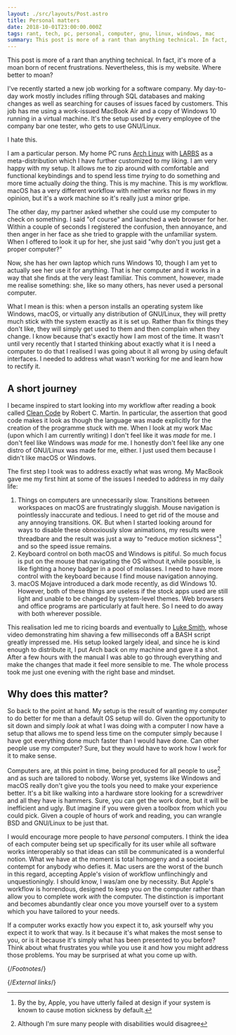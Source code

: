 ```yaml
---
layout: ./src/layouts/Post.astro
title: Personal matters
date: 2018-10-01T23:00:00.000Z
tags: rant, tech, pc, personal, computer, gnu, linux, windows, mac
summary: This post is more of a rant than anything technical. In fact, it's more of a moan born of recent frustrations. Nevertheless, this is my website. Where better to moan?
---
```



This post is more of a rant than anything technical. In fact, it's more of a moan born of recent frustrations. Nevertheless, this is my website. Where better to moan?

I've recently started a new job working for a software company. My day-to-day work mostly includes rifling through SQL databases and making changes as well as searching for causes of issues faced by customers. This job has me using a work-issued MacBook Air and a copy of Windows 10 running in a virtual machine. It's the setup used by every employee of the company bar one tester, who gets to use GNU/Linux.

I hate this.

I am a particular person. My home PC runs [Arch Linux][arch] with [LARBS][larbs] as a meta-distribution which I have further customized to my liking. I am very happy with my setup. It allows me to zip around with comfortable and functional keybindings and to spend less time _trying_ to do something and more time actually _doing_ the thing. This is my machine. This is my workflow. macOS has a very different workflow with neither works nor flows in my opinion, but it's a work machine so it's really just a minor gripe.

The other day, my partner asked whether she could use my computer to check on something. I said "of course" and launched a web browser for her. Within a couple of seconds I registered the confusion, then annoyance, and then anger in her face as she tried to grapple with the unfamiliar system. When I offered to look it up for her, she just said "why don't you just get a proper computer?"

Now, she has her own laptop which runs Windows 10, though I am yet to actually see her use it for anything. That is her computer and it works in a way that she finds at the very least familiar. This comment, however, made me realise something: she, like so many others, has never used a personal computer.

What I mean is this: when a person installs an operating system like Windows, macOS, or virtually any distribution of GNU/Linux, they will pretty much stick with the system exactly as it is set up. Rather than fix things they don't like, they will simply get used to them and then complain when they change. I know because that's exactly how I am most of the time. It wasn't until very recently that I started thinking about exactly what it is I need a computer to do that I realised I was going about it all wrong by using default interfaces. I needed to address what wasn't working for me and learn how to rectify it.

## A short journey

I became inspired to start looking into my workflow after reading a book called [Clean Code][clean-code] by Robert C. Martin. In particular, the assertion that good code makes it look as though the language was made explicitly for the creation of the programme stuck with me. When I look at my work Mac (upon which I am currently writing) I don't feel like it was _made_ for me. I don't feel like Windows was _made_ for me. I honestly don't feel like any one distro of GNU/Linux was made for me, either. I just used them because I didn't like macOS or Windows.

The first step I took was to address exactly what was wrong. My MacBook gave me my first hint at some of the issues I needed to address in my daily life:

1. Things on computers are unnecessarily slow. Transitions between workspaces on macOS are frustratingly sluggish. Mouse navigation is pointlessly inaccurate and tedious. I need to get rid of the mouse and any annoying transitions. OK. But when I started looking around for ways to disable these obnoxiously slow animations, my results were threadbare and the result was just a way to "reduce motion sickness"[^1] and so the speed issue remains.
2. Keyboard control on both macOS and Windows is pitiful. So much focus is put on the mouse that navigating the OS without it,while possible, is like fighting a honey badger in a pool of molasses. I need to have more control with the keyboard because I find mouse navigation annoying.
3. macOS Mojave introduced a dark mode recently, as did Windows 10. However, both of these things are useless if the stock apps used are still light and unable to be changed by system-level themes. Web browsers and office programs are particularly at fault here. So I need to do away with both wherever possible.

This realisation led me to ricing boards and eventually to [Luke Smith][lukesmith], whose video demonstrating him shaving a few milliseconds off a BASH script greatly impressed me. His setup looked largely ideal, and since he is kind enough to distribute it, I put Arch back on my machine and gave it a shot. After a few hours with the manual I was able to go through everything and make the changes that made it feel more sensible to me. The whole process took me just one evening with the right base and mindset.

<YouTube id="bkgeFi4PwOg" />

## Why does this matter?

So back to the point at hand. My setup is the result of wanting my computer to do better for me than a default OS setup will do. Given the opportunity to sit down and simply _look_ at what I was doing with a computer I now have a setup that allows me to spend less time on the computer simply because I have got everything done much faster than I would have done. Can other people use my computer? Sure, but they would have to work how I work for it to make sense.

Computers are, at this point in time, being produced for all people to use[^2] and as such are tailored to nobody. Worse yet, systems like Windows and macOS really don't give you the tools you need to make your experience better. It's a bit like walking into a hardware store looking for a screwdriver and all they have is hammers. Sure, you can get the work done, but it will be inefficient and ugly. But imagine if you were given a toolbox from which you could pick. Given a couple of hours of work and reading, you can wrangle BSD and GNU/Linux to be just that.

I would encourage more people to have _personal_ computers. I think the idea of each computer being set up specifically for its user while all software works interoperably so that ideas can still be communicated is a wonderful notion. What we have at the moment is total homogeny and a societal contempt for anybody who defies it. Mac users are the worst of the bunch in this regard, accepting Apple's vision of workflow unflinchingly and unquestioningly. I should know, I was/am one by necessity. But Apple's workflow is horrendous, designed to keep you _on_ the computer rather than allow you to complete work _with_ the computer. The distinction is important and becomes abundantly clear once you move yourself over to a system which you have tailored to your needs.

If a computer works exactly how you expect it to, ask yourself why you expect it to work that way. Is it because it's what makes the most sense to you, or is it because it's simply what has been presented to you before? Think about what frustrates you while you use it and how you might address those problems. You may be surprised at what you come up with.

{/*Footnotes*/}

[^1]: By the by, Apple, you have utterly failed at design if your system is known to cause motion sickness by default.
[^2]: Although I'm sure many people with disabilities would disagree

{/*External links*/}

[clean-code]: https://www.oreilly.com/library/view/clean-code/9780136083238/
[larbs]: https://larbs.xyz
[lukesmith]: https://lukesmith.xyz
[arch]: https://archlinux.org

